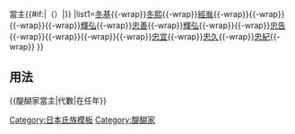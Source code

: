 {{Navbox
|name=醍醐家當主
|title=[[file:SagariFuji.png|20px|下藤紋]]{{tsl|ja|醍醐家||醍醐家}}{{#if:{{{1|}}}|{{{1|}}}|}}當主{{#if:{{{2|}}}|（{{{2|}}}）|}}
|list1={{Nowrap begin}}[[醍醐冬基|冬基]]{{-wrap}}[[醍醐冬熙|冬熙]]{{-wrap}}[[醍醐經胤|經胤]]{{-wrap}}{{tsl|ja|醍醐兼純||兼純}}{{-wrap}}{{tsl|ja|醍醐冬香||冬香}}{{-wrap}}{{tsl|ja|醍醐輝久||輝久}}{{-wrap}}[[醍醐輝弘|輝弘]]{{-wrap}}[[醍醐忠善|忠善]]{{-wrap}}[[醍醐輝弘|輝弘]]{{-wrap}}{{tsl|ja|醍醐忠順||忠順}}{{-wrap}}[[醍醐忠告|忠告]]{{-wrap}}{{tsl|ja|醍醐忠敬||忠敬}}{{-wrap}}{{tsl|ja|醍醐忠順||忠順}}{{-wrap}}{{tsl|ja|醍醐忠重||忠重}}{{-wrap}}[[醍醐忠宜|忠宜]]{{-wrap}}[[醍醐忠久|忠久]]{{-wrap}}[[醍醐忠紀|忠紀]]{{-wrap}}{{Nowrap end}}
}}<noinclude>
== 用法 ==
<nowiki>{{醍醐家當主|代數|在任年}}</nowiki>
[[Category:日本氏族模板]]
[[Category:醍醐家]]
</noinclude>